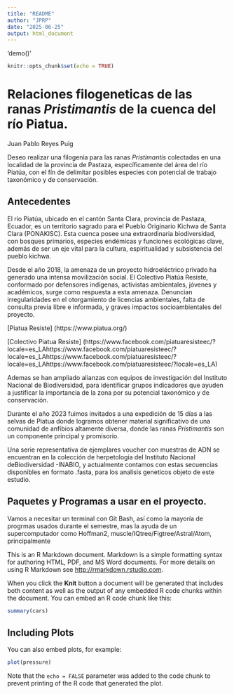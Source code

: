 ```yaml
---
title: "README"
author: "JPRP"
date: "2025-06-25"
output: html_document
---
```

'demo()' 
```r
knitr::opts_chunk$set(echo = TRUE)
```

# Relaciones filogeneticas de las ranas _Pristimantis_ de la cuenca del río Piatua.

Juan Pablo Reyes Puig

Deseo realizar una filogenia para las ranas _Pristimantis_ colectadas en una localidad de la provincia de Pastaza, específicamente del área del río Piatúa, con el fín de delimitar posibles especies con potencial de trabajo taxonómico y de conservación.

## Antecedentes

El río Piatúa, ubicado en el cantón Santa Clara, provincia de Pastaza, Ecuador, es un territorio sagrado para el Pueblo Originario Kichwa de Santa Clara (PONAKISC). Esta cuenca posee una extraordinaria biodiversidad, con bosques primarios, especies endémicas y funciones ecológicas clave, además de ser un eje vital para la cultura, espiritualidad y subsistencia del pueblo kichwa.

Desde el año 2018, la amenaza de un proyecto hidroeléctrico privado ha generado una intensa movilización social. El Colectivo Piatúa Resiste, conformado por defensores indígenas, activistas ambientales, jóvenes y académicos, surge como respuesta a esta amenaza. Denuncian irregularidades en el otorgamiento de licencias ambientales, falta de consulta previa libre e informada, y graves impactos socioambientales del proyecto.

[Piatua Resiste] (https://www.piatua.org/)

[Colectivo Piatua Resiste] (https://www.facebook.com/piatuaresisteec/?locale=es_LAhttps://www.facebook.com/piatuaresisteec/?locale=es_LAhttps://www.facebook.com/piatuaresisteec/?locale=es_LAhttps://www.facebook.com/piatuaresisteec/?locale=es_LA) 

Ademas se han ampliado alianzas con equipos de investigación del Instituto Nacional de Biodiversidad, para identificar grupos indicadores que ayuden a justificar la importancia de la zona por su potencial taxonómico y de conservación.

Durante el año 2023 fuimos invitados a una expedición de 15 días a las selvas de Piatua donde logramos obtener material significativo de una comunidad de anfibios altamente diversa, donde las ranas _Pristimantis_ son un componente principal y promisorio. 

Una serie representativa de ejemplares voucher con muestras de ADN se encuentran en la colección de herpetologia del Instituto Nacional deBiodiversidad -INABIO, y actualmente contamos con estas secuencias disponibles en formato .fasta, para los analisis geneticos objeto de este estudio.

## Paquetes y Programas a usar en el proyecto.

Vamos a necesitar un terminal con Git Bash, así como la mayoría de progrmas usados durante el semestre, mas la ayuda de un supercomputador como Hoffman2,
muscle/IQtree/Figtree/Astral/Atom, principalmente



This is an R Markdown document. Markdown is a simple formatting syntax for authoring HTML, PDF, and MS Word documents. For more details on using R Markdown see <http://rmarkdown.rstudio.com>.

When you click the **Knit** button a document will be generated that includes both content as well as the output of any embedded R code chunks within the document. You can embed an R code chunk like this:

```r
summary(cars)
```

## Including Plots

You can also embed plots, for example:

```r
plot(pressure)
```

Note that the `echo = FALSE` parameter was added to the code chunk to prevent printing of the R code that generated the plot.
